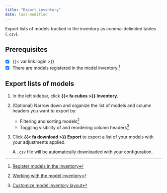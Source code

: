 ```yaml
---
title: "Export inventory"
date: last-modified
---
```


Export lists of models tracked in the inventory as comma-delimited tables (`.csv`).

::: {.attn}

## Prerequisites

- [x] {{< var link.login >}}
- [x] There are models registered in the model inventory.[^1]

:::

## Export lists of models

1. In the left sidebar, click **{{< fa cubes >}} Inventory**.

2. (Optional) Narrow down and organize the list of models and column headers you want to export by:

    - Filtering and sorting models[^2]
    - Toggling visibility of and reordering column headers[^3]

3. Click **{{< fa download >}} Export** to export a list of your models with your adjustments applied.

    A `.csv` file will be automatically downloaded with your configuration.


<!-- FOOTNOTES -->

[^1]: [Register models in the inventory](/guide/model-inventory/register-models-in-inventory.qmd)

[^2]: [Working with the model inventory](/guide/model-inventory/working-with-model-inventory.qmd#search-filter-and-sort-models)

[^3]: [Customize model inventory layout](/guide/model-inventory/customize-model-inventory-layout.qmd#customize-table-view)

